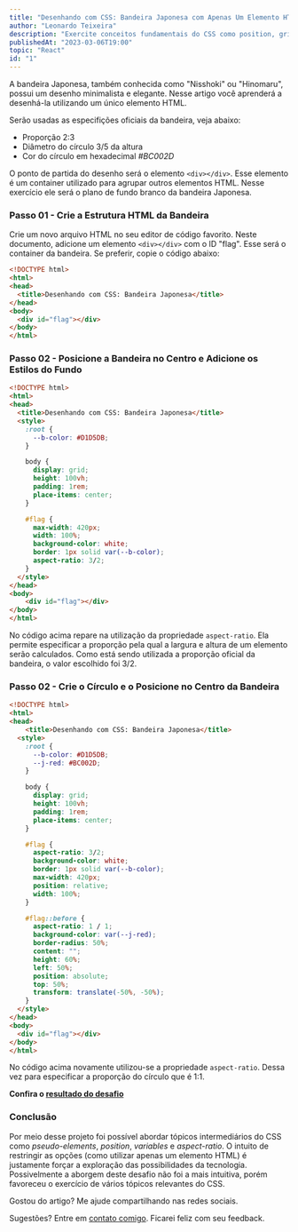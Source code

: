 ```yaml
---
title: "Desenhando com CSS: Bandeira Japonesa com Apenas Um Elemento HTML"
author: "Leonardo Teixeira"
description: "Exercite conceitos fundamentais do CSS como position, grid e pseudo-elements com um desafio passo a passo."
publishedAt: "2023-03-06T19:00"
topic: "React"
id: "1"
---
```


A bandeira Japonesa, também conhecida como "Nisshoki" ou "Hinomaru", possui um desenho minimalista e elegante.
Nesse artigo você aprenderá a desenhá-la utilizando um único elemento HTML.

Serão usadas as especifições oficiais da bandeira, veja abaixo:

- Proporção 2:3
- Diâmetro do círculo 3/5 da altura
- Cor do círculo em hexadecimal _#BC002D_

O ponto de partida do desenho será o elemento `<div></div>`. Esse elemento é um container utilizado para agrupar outros elementos HTML.
Nesse exercício ele será o plano de fundo branco da bandeira Japonesa.

### Passo 01 - Crie a Estrutura HTML da Bandeira

Crie um novo arquivo HTML no seu editor de código favorito. Neste documento, adicione um elemento `<div></div>` com o ID "flag".
Esse será o container da bandeira. Se preferir, copie o código abaixo:

```HTML
<!DOCTYPE html>
<html>
<head>
  <title>Desenhando com CSS: Bandeira Japonesa</title>
</head>
<body>
  <div id="flag"></div>
</body>
</html>
```

### Passo 02 - Posicione a Bandeira no Centro e Adicione os Estilos do Fundo

```HTML
<!DOCTYPE html>
<html>
<head>
  <title>Desenhando com CSS: Bandeira Japonesa</title>
  <style>
    :root {
      --b-color: #D1D5DB;
    }

    body {
      display: grid;
      height: 100vh;
      padding: 1rem;
      place-items: center;
    }

    #flag {
      max-width: 420px;
      width: 100%;
      background-color: white;
      border: 1px solid var(--b-color);
      aspect-ratio: 3/2;
    }
  </style>
</head>
<body>
	<div id="flag"></div>
</body>
</html>
```

No código acima repare na utilização da propriedade `aspect-ratio`.
Ela permite especificar a proporção pela qual a largura e altura de um elemento serão calculados.
Como está sendo utilizada a proporção oficial da bandeira, o valor escolhido foi 3/2.

### Passo 02 - Crie o Círculo e o Posicione no Centro da Bandeira

```HTML
<!DOCTYPE html>
<html>
<head>
	<title>Desenhando com CSS: Bandeira Japonesa</title>
  <style>
    :root {
      --b-color: #D1D5DB;
      --j-red: #BC002D;
    }

    body {
      display: grid;
      height: 100vh;
      padding: 1rem;
      place-items: center;
    }

    #flag {
      aspect-ratio: 3/2;
      background-color: white;
      border: 1px solid var(--b-color);
      max-width: 420px;
      position: relative;
      width: 100%;
    }

    #flag::before {
      aspect-ratio: 1 / 1;
      background-color: var(--j-red);
      border-radius: 50%;
      content: "";
      height: 60%;
      left: 50%;
      position: absolute;
      top: 50%;
      transform: translate(-50%, -50%);
    }
  </style>
</head>
<body>
  <div id="flag"></div>
</body>
</html>
```

No código acima novamente utilizou-se a propriedade `aspect-ratio`.
Dessa vez para especificar a proporção do círculo que é 1:1.

**Confira o <a className="decoration-zinc-400 decoration-2 underline-offset-2 dark:text-zinc-400 dark:decoration-zinc-700" href="https://codepen.io/ltteixeira/pen/BaOdrqR">resultado do desafio</a>**

### Conclusão

Por meio desse projeto foi possível abordar tópicos intermediários do CSS como _pseudo-elements_, _position_, _variables_ e _aspect-ratio_.
O intuito de restringir as opções (como utilizar apenas um elemento HTML) é justamente forçar a exploração das possibilidades da tecnologia.
Possivelmente a aborgem deste desafio não foi a mais intuitiva, porém favoreceu o exercício de vários tópicos relevantes do CSS.

Gostou do artigo? Me ajude compartilhando nas redes sociais.

Sugestões? Entre em [contato comigo](/#contact). Ficarei feliz com seu feedback.
